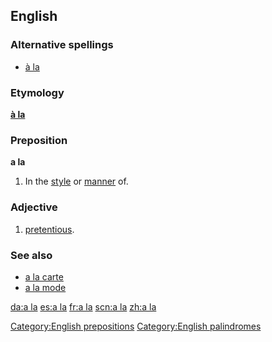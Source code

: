 {{also|Appendix:Variations of "ala"}}
==English==

===Alternative spellings===
* [[à la]] {{italbrac|less common}}

===Etymology===
{{etyl|fr}} '''[[à la]]'''

===Preposition===
'''a la'''

# In the [[style]] or [[manner]] of.

===Adjective===
{{en-adj|-}}

# {{British|slang}} [[pretentious]].

===See also===
<!--Note: these come from French and so do not count as "Derived terms" for the English term-->
* [[a la carte]]
* [[a la mode]]

[[Category:English prepositions]]
[[Category:English palindromes]]
[[da:a la]]
[[es:a la]]
[[fr:a la]]
[[scn:a la]]
[[zh:a la]]